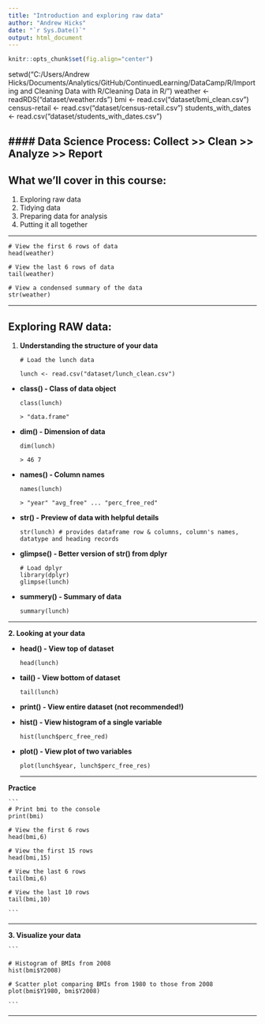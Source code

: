 ```yaml
---
title: "Introduction and exploring raw data"
author: "Andrew Hicks"
date: "`r Sys.Date()`"
output: html_document
---
```


```r
knitr::opts_chunk$set(fig.align="center")
```

setwd("C:/Users/Andrew Hicks/Documents/Analytics/GitHub/ContinuedLearning/DataCamp/R/Importing and Cleaning Data with R/Cleaning Data in R/")
weather <- readRDS("dataset/weather.rds")
bmi <- read.csv("dataset/bmi_clean.csv")
census-retail <- read.csv("dataset/census-retail.csv")
students_with_dates <- read.csv("dataset/students_with_dates.csv")

#### Data Science Process: Collect >> Clean >> Analyze >> Report
---
## What we'll cover in this course:
1. Exploring raw data
2. Tidying data
3. Preparing data for analysis
4. Putting it all together

---   

```
# View the first 6 rows of data
head(weather)

# View the last 6 rows of data
tail(weather)

# View a condensed summary of the data
str(weather)
```

---

## Exploring RAW data:
1. **Understanding the structure of your data**

    ```
    # Load the lunch data

    lunch <- read.csv("dataset/lunch_clean.csv")
    ```

- **class() - Class of data object**

    ```
    class(lunch)

    > "data.frame"
    ```

- **dim() - Dimension of data**

    ```
    dim(lunch)

    > 46 7
    ```

- **names() - Column names**

    ```
    names(lunch)

    > "year" "avg_free" ... "perc_free_red"
    ```

- **str() - Preview of data with helpful details**

    ```
    str(lunch) # provides dataframe row & columns, column's names, datatype and heading records
    ```

- **glimpse() - Better version of str() from dplyr**

    ```
    # Load dplyr
    library(dplyr)
    glimpse(lunch)
    ```

- **summery() - Summary of data**
    
    ```  
    summary(lunch)
    ```

---

**2. Looking at your data**

- **head() - View top of dataset**

    ```
    head(lunch)
    ```
- **tail() - View bottom of dataset**

    ```
    tail(lunch)
    ```

- **print() - View entire dataset (not recommended!)**
  
- **hist() - View histogram of a single variable**

    ```
    hist(lunch$perc_free_red)
    ```
- **plot() - View plot of two variables**

    ```
    plot(lunch$year, lunch$perc_free_res)
    ```
---

**Practice**

    ```
    # Print bmi to the console
    print(bmi)

    # View the first 6 rows
    head(bmi,6)

    # View the first 15 rows
    head(bmi,15)

    # View the last 6 rows
    tail(bmi,6)

    # View the last 10 rows
    tail(bmi,10)

    ```

---

**3. Visualize your data**

    ```

    # Histogram of BMIs from 2008
    hist(bmi$Y2008)

    # Scatter plot comparing BMIs from 1980 to those from 2008
    plot(bmi$Y1980, bmi$Y2008)

    ```

---

 

 
